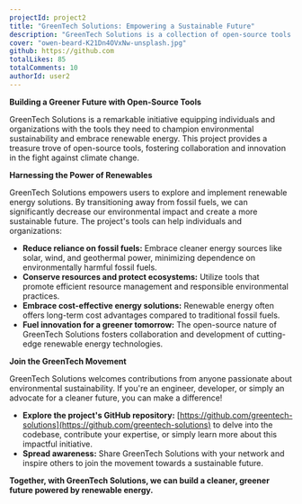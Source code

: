```yaml
---
projectId: project2
title: "GreenTech Solutions: Empowering a Sustainable Future"
description: "GreenTech Solutions is a collection of open-source tools promoting environmental sustainability and renewable energy."
cover: "owen-beard-K21Dn4OVxNw-unsplash.jpg"
github: https://github.com
totalLikes: 85
totalComments: 10
authorId: user2
---
```


**Building a Greener Future with Open-Source Tools**

GreenTech Solutions is a remarkable initiative equipping individuals and organizations with the tools they need to champion environmental sustainability and embrace renewable energy. This project provides a treasure trove of open-source tools, fostering collaboration and innovation in the fight against climate change.

**Harnessing the Power of Renewables**

GreenTech Solutions empowers users to explore and implement renewable energy solutions. By transitioning away from fossil fuels, we can significantly decrease our environmental impact and create a more sustainable future. The project's tools can help individuals and organizations:

- **Reduce reliance on fossil fuels:** Embrace cleaner energy sources like solar, wind, and geothermal power, minimizing dependence on environmentally harmful fossil fuels.
- **Conserve resources and protect ecosystems:** Utilize tools that promote efficient resource management and responsible environmental practices.
- **Embrace cost-effective energy solutions:** Renewable energy often offers long-term cost advantages compared to traditional fossil fuels.
- **Fuel innovation for a greener tomorrow:** The open-source nature of GreenTech Solutions fosters collaboration and development of cutting-edge renewable energy technologies.

**Join the GreenTech Movement**

GreenTech Solutions welcomes contributions from anyone passionate about environmental sustainability. If you're an engineer, developer, or simply an advocate for a cleaner future, you can make a difference!

- **Explore the project's GitHub repository:** [https://github.com/greentech-solutions](https://github.com/greentech-solutions) to delve into the codebase, contribute your expertise, or simply learn more about this impactful initiative.
- **Spread awareness:** Share GreenTech Solutions with your network and inspire others to join the movement towards a sustainable future.

**Together, with GreenTech Solutions, we can build a cleaner, greener future powered by renewable energy.**
